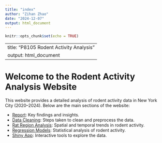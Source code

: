 ```yaml
---
title: "index"
author: "Zihan Zhao"
date: "2024-12-07"
output: html_document
---
```


```r
knitr::opts_chunk$set(echo = TRUE)
```

---
title: "P8105 Rodent Activity Analysis"
output: html_document
---

# Welcome to the Rodent Activity Analysis Website

This website provides a detailed analysis of rodent activity data in New York City (2020–2024). Below are the main sections of the website:

- [Report](Report.html): Key findings and insights.
- [Data Cleaning](data_clean.html): Steps taken to clean and preprocess the data.
- [Rat Region Analysis](Rat_region.html): Spatial and temporal trends in rodent activity.
- [Regression Models](regression_models.html): Statistical analysis of rodent activity.
- [Shiny App](shiny_apps.html): Interactive tools to explore the data.
